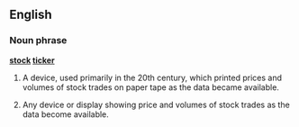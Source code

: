 ==English==

===Noun phrase===
'''[[stock]] [[ticker]]'''

# {{trading}} A device, used primarily in the 20th century, which printed prices and volumes of stock trades on paper tape as the data became available.
# {{trading}} Any device or display showing price and volumes of stock trades as the data become available.
